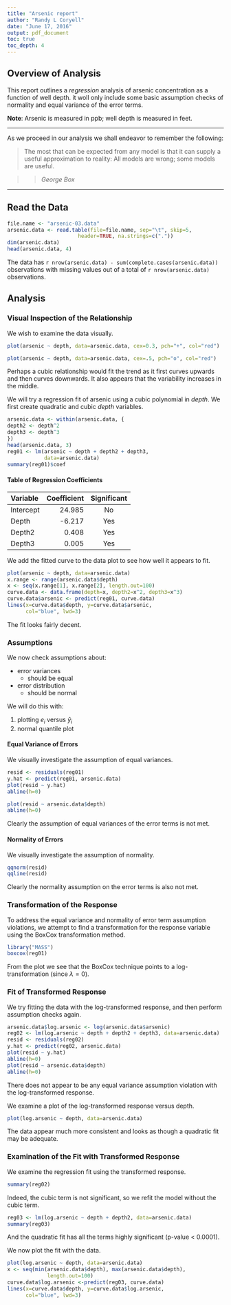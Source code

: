 ```yaml
---
title: "Arsenic report"
author: "Randy L Coryell"
date: "June 17, 2016"
output: pdf_document
toc: true
toc_depth: 4
---
```



## Overview of Analysis

This report outlines a *regression* analysis of arsenic concentration as a function of well depth. it woll only include some basic assumption checks of normality and equal variance of the error terms.

**Note**: Arsenic is measured in ppb; well depth is measured in feet.


***

As we proceed in our analysis we shall endeavor to remember the following:

> The most that can be expected from any model is that it can supply a useful approximation to reality: All models are wrong; some models are useful.

>> *George Box*



***



## Read the Data

```r
file.name <- "arsenic-03.data"
arsenic.data <- read.table(file=file.name, sep="\t", skip=5,
                       header=TRUE, na.strings=c("."))
dim(arsenic.data)
head(arsenic.data, 4)
```

The data has `r nrow(arsenic.data) -
sum(complete.cases(arsenic.data))` observations with 
missing values out of a total of 
`r nrow(arsenic.data)` observations.

## Analysis

### Visual Inspection of the Relationship

We wish to examine the data visually.

```r
plot(arsenic ~ depth, data=arsenic.data, cex=0.3, pch="+", col="red")
```


```r
plot(arsenic ~ depth, data=arsenic.data, cex=.5, pch="o", col="red")
```

Perhaps a cubic relationship would fit the trend as it first curves upwards and then curves downwards.  It also appears that the variability increases in the middle.

We will try a regression fit of arsenic using a cubic polynomial in *depth*. We first create quadratic and cubic *depth* variables.

```r
arsenic.data <- within(arsenic.data, {
depth2 <- depth^2
depth3 <- depth^3
})
head(arsenic.data, 3)
reg01 <- lm(arsenic ~ depth + depth2 + depth3,
            data=arsenic.data)
summary(reg01)$coef
```


#### Table of Regression Coefficients

| Variable | Coefficient | Significant|
|:------------|------:|:-------:|
| Intercept     | 24.985 | No|
|Depth          | -6.217 | Yes|
|Depth2         | 0.408  | Yes|
|Depth3         | 0.005  | Yes|


We add the fitted curve to the data plot to see how 
well it appears to fit.

```r
plot(arsenic ~ depth, data=arsenic.data)
x.range <- range(arsenic.data$depth)
x <- seq(x.range[1], x.range[2], length.out=100)
curve.data <- data.frame(depth=x, depth2=x^2, depth3=x^3)
curve.data$arsenic <- predict(reg01, curve.data)
lines(x=curve.data$depth, y=curve.data$arsenic,
      col="blue", lwd=3)
```

The fit looks fairly decent.


### Assumptions

We now check assumptions about:

- error variances
    - should be equal
- error distribution
    - should be normal
    
We will do this with:

1. plotting $e_i$ versus $\hat{y}_i$
2. normal quantile plot


#### Equal Variance of Errors

We visually investigate the assumption of equal variances.


```r
resid <- residuals(reg01)
y.hat <- predict(reg01, arsenic.data)
plot(resid ~ y.hat)
abline(h=0)
```

```r
plot(resid ~ arsenic.data$depth)
abline(h=0)
```

Clearly the assumption of equal variances of the error terms is not met.

#### Normality of Errors

We visually investigate the assumption of normality.

```r
qqnorm(resid)
qqline(resid)
```


Clearly the normality assumption on the error terms is also not met.



### Transformation of the Response

To address the equal variance and normality of error term assumption violations, we attempt to find a transformation for the response variable using the BoxCox transformation method.

```r
library("MASS")
boxcox(reg01)
```

From the plot we see that the BoxCox technique points to a log-transformation (since $\lambda = 0$).



### Fit of Transformed Response

We try fitting the data with the log-transformed response, and then perform assumption checks again.

```r
arsenic.data$log.arsenic <- log(arsenic.data$arsenic)
reg02 <- lm(log.arsenic ~ depth + depth2 + depth3, data=arsenic.data)
resid <- residuals(reg02)
y.hat <- predict(reg02, arsenic.data)
plot(resid ~ y.hat)
abline(h=0)
plot(resid ~ arsenic.data$depth)
abline(h=0)
```

There does not appear to be any equal variance assumption violation with the log-transformed response.

>

We examine a plot of the log-transformed response versus depth.

```r
plot(log.arsenic ~ depth, data=arsenic.data)
```

The data appear much more consistent and looks as though a quadratic fit may be adequate.


### Examination of the Fit with Transformed Response

We examine the regression fit using the transformed response.

```r
summary(reg02)
```

>

Indeed, the cubic term is not significant, so we refit the model without the cubic term.

```r
reg03 <- lm(log.arsenic ~ depth + depth2, data=arsenic.data)
summary(reg03)
```

And the quadratic fit has all the terms highly significant (p-value < 0.0001).

>

We now plot the fit with the data.

```r
plot(log.arsenic ~ depth, data=arsenic.data)
x <- seq(min(arsenic.data$depth), max(arsenic.data$depth),
             length.out=100)
curve.data$log.arsenic <-predict(reg03, curve.data)
lines(x=curve.data$depth, y=curve.data$log.arsenic,
      col="blue", lwd=3)
```
